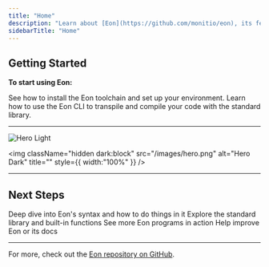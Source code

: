 ```yaml
---
title: "Home"
description: "Learn about [Eon](https://github.com/monitio/eon), its features and how to get started."
sidebarTitle: "Home"
---
```


## Getting Started

**To start using Eon:**

<CardGroup cols={2}>
  <Card title="Quickstart" icon="download" href="/guides/get-started/quickstart">
    See how to install the Eon toolchain and set up your environment.
  </Card>
  <Card title="Development" icon="screwdriver-wrench" href="/guides/next-steps/developing">
    Learn how to use the Eon CLI to transpile and compile your code with the standard library.
  </Card>
</CardGroup>

---

<img
  className="block dark:hidden"
  src="/images/hero.png"
  alt="Hero Light"
/>

<img
  className="hidden dark:block"
  src="/images/hero.png"
  alt="Hero Dark"
  title=""
  style={{ width:"100%" }}
/>

---

## Next Steps

<CardGroup cols={2}>
  <Card title="Language Reference" icon="book" href="/library/references">
    Deep dive into Eon's syntax and how to do things in it
  </Card>
  <Card title="Standard Library" icon="book-open" href="/library">
    Explore the standard library and built-in functions
  </Card>
  <Card title="Examples" icon="list" href="/library/examples">
    See more Eon programs in action
  </Card>
  <Card title="Contributing" icon="sparkles" href="https://github.com/monitio/eon#contributing">
    Help improve Eon or its docs
  </Card>
</CardGroup>

---

For more, check out the [Eon repository on GitHub](https://github.com/monitio/eon).
